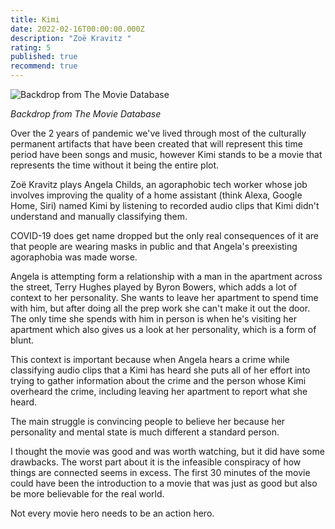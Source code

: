 ```yaml
---
title: Kimi
date: 2022-02-16T00:00:00.000Z
description: "Zoë Kravitz "
rating: 5
published: true
recommend: true
---
```


![Backdrop from The Movie Database](./kimi.jpg)

_Backdrop from The Movie Database_

Over the 2 years of pandemic we've lived through most of the culturally permanent artifacts that have been created that will represent this time period have been songs and music, however Kimi stands to be a movie that represents the time without it being the entire plot.

Zoë Kravitz plays Angela Childs, an agoraphobic tech worker whose job involves improving the quality of a home assistant (think Alexa, Google Home, Siri) named Kimi by listening to recorded audio clips that Kimi didn't understand and manually classifying them.

COVID-19 does get name dropped but the only real consequences of it are that people are wearing masks in public and that Angela's preexisting agoraphobia was made worse.

Angela is attempting form a relationship with a man in the apartment across the street, Terry Hughes played by Byron Bowers, which adds a lot of context to her personality. She wants to leave her apartment to spend time with him, but after doing all the prep work she can't make it out the door. The only time she spends with him in person is when he's visiting her apartment which also gives us a look at her personality, which is a form of blunt.

This context is important because when Angela hears a crime while classifying audio clips that a Kimi has heard she puts all of her effort into trying to gather information about the crime and the person whose Kimi overheard the crime, including leaving her apartment to report what she heard.

The main struggle is convincing people to believe her because her personality and mental state is much different a standard person.

I thought the movie was good and was worth watching, but it did have some drawbacks. The worst part about it is the infeasible conspiracy of how things are connected seems in excess. The first 30 minutes of the movie could have been the introduction to a movie that was just as good but also be more believable for the real world.

Not every movie hero needs to be an action hero.
